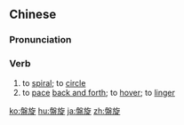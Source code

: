 {{also|盘旋}}
==Chinese==
{{zh-forms|s=盘旋|t2=槃旋}}

===Pronunciation===
{{zh-pron
|m=pánxuán
|c=pun4 syun4
|mn=qz:phoân-soân/xm,zz:poân-soân
|cat=v
}}

===Verb===
{{zh-verb}}

# to [[spiral]]; to [[circle]]
# to [[pace]] [[back and forth]]; to [[hover]]; to [[linger]]

{{zh-cat|Advanced}}

[[ko:盤旋]]
[[hu:盤旋]]
[[ja:盤旋]]
[[zh:盤旋]]